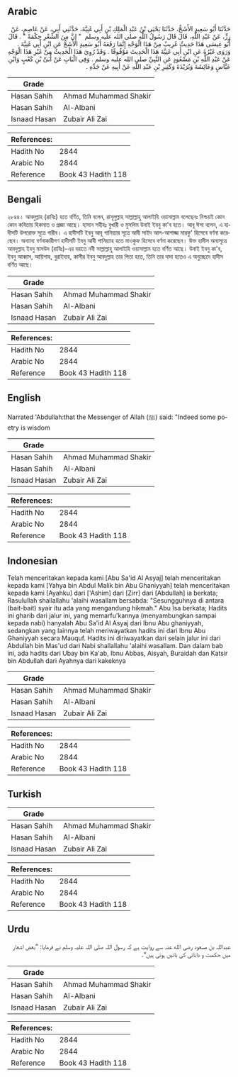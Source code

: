 ## Arabic


<div dir="rtl" lang="ar" style={{fontSize:'larger',backgroundColor:'#f8f9fa',padding:20}}>
حَدَّثَنَا أَبُو سَعِيدٍ الأَشَجُّ، حَدَّثَنَا يَحْيَى بْنُ عَبْدِ الْمَلِكِ بْنِ أَبِي غَنِيَّةَ، حَدَّثَنِي أَبِي، عَنْ عَاصِمٍ، عَنْ زِرٍّ، عَنْ عَبْدِ اللَّهِ، قَالَ قَالَ رَسُولُ اللَّهِ صلى الله عليه وسلم ‏ "‏ إِنَّ مِنَ الشِّعْرِ حِكْمَةً ‏"‏ ‏.‏ قَالَ أَبُو عِيسَى هَذَا حَدِيثٌ غَرِيبٌ مِنْ هَذَا الْوَجْهِ إِنَّمَا رَفَعَهُ أَبُو سَعِيدٍ الأَشَجُّ عَنِ ابْنِ أَبِي غَنِيَّةَ ‏.‏ وَرَوَى غَيْرُهُ عَنِ ابْنِ أَبِي غَنِيَّةَ هَذَا الْحَدِيثَ مَوْقُوفًا ‏.‏ وَقَدْ رُوِيَ هَذَا الْحَدِيثُ مِنْ غَيْرِ هَذَا الْوَجْهِ عَنْ عَبْدِ اللَّهِ بْنِ مَسْعُودٍ عَنِ النَّبِيِّ صلى الله عليه وسلم ‏.‏ وَفِي الْبَابِ عَنْ أُبَىِّ بْنِ كَعْبٍ وَابْنِ عَبَّاسٍ وَعَائِشَةَ وَبُرَيْدَةَ وَكَثِيرِ بْنِ عَبْدِ اللَّهِ عَنْ أَبِيهِ عَنْ جَدِّهِ ‏.‏
</div>
<div style={{backgroundColor:'#f8f9fa',padding:20, marginBottom: 10}}><table> <thead> <tr> <th>Grade</th> <th></th> </tr> </thead> <tbody> <tr><td>Hasan Sahih</td><td>Ahmad Muhammad Shakir</td></tr><tr><td>Hasan Sahih</td><td>Al-Albani</td></tr><tr><td>Isnaad Hasan</td><td>Zubair Ali Zai</td></tr></tbody></table><table> <thead> <tr> <th>References:</th> <th></th> </tr> </thead> <tbody><tr><td>Hadith No</td><td>2844</td></tr><tr><td>Arabic No</td><td>2844</td></tr><tr><td>Reference</td><td>Book 43 Hadith 118</td></tr></tbody></table></div>

## Bengali


<div dir="ltr" lang="bn" style={{fontSize:'larger',backgroundColor:'#f8f9fa',padding:20}}>
২৮৪৪। আবদুল্লাহ (রাযিঃ) হতে বর্ণিত, তিনি বলেন, রাসূলুল্লাহ সাল্লাল্লাহু আলাইহি ওয়াসাল্লাম বলেছেনঃ নিশ্চয়ই কোন কোন কবিতায় হিকমাত ও প্রজ্ঞা আছে। হাসান সহীহঃ বুখারী ও মুসলিম উবাই ইবনু কা'ব হতে। আবূ ঈসা বলেন, এ হাদীসটি উপরোক্ত সূত্রে গারীব। এ হাদীসটি ইবনু আবূ গানিয়্যার সূত্রে আবী সাইদ আল-আশাজ্জ মারফু' হিসেবে বর্ণনা করেছেন। অন্যান্য বর্ণনাকারীগণ হাদীসটি ইবনু আবী গানিয়্যাহ হতে মাওকুফ হিসেবে বর্ণনা করেছেন। উক্ত হাদীস অন্যসূত্রে আবদুল্লাহ ইবনু মাসউদ (রাযিঃ)-এর বরাতে নবী সাল্লাল্লাহু আলাইহি ওয়াসাল্লাম হতে বর্ণিত আছে। উবাই ইবনু কা'ব, ইবনু আব্বাস, আয়িশাহ, বুরাইদাহ, কাসীর ইবনু আবদুল্লাহ তার পিতা হতে, তিনি তার দাদা হতেও এ অনুচ্ছেদে হাদীস বর্ণিত আছে।
</div>
<div style={{backgroundColor:'#f8f9fa',padding:20, marginBottom: 10}}><table> <thead> <tr> <th>Grade</th> <th></th> </tr> </thead> <tbody> <tr><td>Hasan Sahih</td><td>Ahmad Muhammad Shakir</td></tr><tr><td>Hasan Sahih</td><td>Al-Albani</td></tr><tr><td>Isnaad Hasan</td><td>Zubair Ali Zai</td></tr></tbody></table><table> <thead> <tr> <th>References:</th> <th></th> </tr> </thead> <tbody><tr><td>Hadith No</td><td>2844</td></tr><tr><td>Arabic No</td><td>2844</td></tr><tr><td>Reference</td><td>Book 43 Hadith 118</td></tr></tbody></table></div>

## English


<div dir="ltr" lang="en" style={{fontSize:'larger',backgroundColor:'#f8f9fa',padding:20}}>
Narrated 'Abdullah:that the Messenger of Allah (ﷺ) said: "Indeed some poetry is wisdom
</div>
<div style={{backgroundColor:'#f8f9fa',padding:20, marginBottom: 10}}><table> <thead> <tr> <th>Grade</th> <th></th> </tr> </thead> <tbody> <tr><td>Hasan Sahih</td><td>Ahmad Muhammad Shakir</td></tr><tr><td>Hasan Sahih</td><td>Al-Albani</td></tr><tr><td>Isnaad Hasan</td><td>Zubair Ali Zai</td></tr></tbody></table><table> <thead> <tr> <th>References:</th> <th></th> </tr> </thead> <tbody><tr><td>Hadith No</td><td>2844</td></tr><tr><td>Arabic No</td><td>2844</td></tr><tr><td>Reference</td><td>Book 43 Hadith 118</td></tr></tbody></table></div>

## Indonesian


<div dir="ltr" lang="id" style={{fontSize:'larger',backgroundColor:'#f8f9fa',padding:20}}>
Telah menceritakan kepada kami [Abu Sa'id Al Asyaj] telah menceritakan kepada kami [Yahya bin Abdul Malik bin Abu Ghaniyyah] telah menceritakan kepada kami [Ayahku] dari ['Ashim] dari [Zirr] dari [Abdullah] ia berkata; Rasulullah shallallahu 'alaihi wasallam bersabda: "Sesungguhnya di antara (bait-bait) syair itu ada yang mengandung hikmah." Abu Isa berkata; Hadits ini gharib dari jalur ini, yang memarfu'kannya (menyambungkan sampai kepada nabi) hanyalah Abu Sa'id Al Asyaj dari Ibnu Abu ghaniyyah, sedangkan yang lainnya telah meriwayatkan hadits ini dari Ibnu Abu Ghaniyyah secara Mauquf. Hadits ini diriwayatkan dari selain jalur ini dari Abdullah bin Mas'ud dari Nabi shallallahu 'alaihi wasallam. Dan dalam bab ini, ada hadits dari Ubay bin Ka'ab, Ibnu Abbas, Aisyah, Buraidah dan Katsir bin Abdullah dari Ayahnya dari kakeknya
</div>
<div style={{backgroundColor:'#f8f9fa',padding:20, marginBottom: 10}}><table> <thead> <tr> <th>Grade</th> <th></th> </tr> </thead> <tbody> <tr><td>Hasan Sahih</td><td>Ahmad Muhammad Shakir</td></tr><tr><td>Hasan Sahih</td><td>Al-Albani</td></tr><tr><td>Isnaad Hasan</td><td>Zubair Ali Zai</td></tr></tbody></table><table> <thead> <tr> <th>References:</th> <th></th> </tr> </thead> <tbody><tr><td>Hadith No</td><td>2844</td></tr><tr><td>Arabic No</td><td>2844</td></tr><tr><td>Reference</td><td>Book 43 Hadith 118</td></tr></tbody></table></div>

## Turkish


<div dir="ltr" lang="tr" style={{fontSize:'larger',backgroundColor:'#f8f9fa',padding:20}}>

</div>
<div style={{backgroundColor:'#f8f9fa',padding:20, marginBottom: 10}}><table> <thead> <tr> <th>Grade</th> <th></th> </tr> </thead> <tbody> <tr><td>Hasan Sahih</td><td>Ahmad Muhammad Shakir</td></tr><tr><td>Hasan Sahih</td><td>Al-Albani</td></tr><tr><td>Isnaad Hasan</td><td>Zubair Ali Zai</td></tr></tbody></table><table> <thead> <tr> <th>References:</th> <th></th> </tr> </thead> <tbody><tr><td>Hadith No</td><td>2844</td></tr><tr><td>Arabic No</td><td>2844</td></tr><tr><td>Reference</td><td>Book 43 Hadith 118</td></tr></tbody></table></div>

## Urdu


<div dir="rtl" lang="ur" style={{fontSize:'larger',backgroundColor:'#f8f9fa',padding:20}}>
عبداللہ بن مسعود رضی الله عنہ سے روایت ہے کہ رسول اللہ صلی اللہ علیہ وسلم نے فرمایا: ”بعض اشعار میں حکمت و دانائی کی باتیں ہوتی ہیں“۔
</div>
<div style={{backgroundColor:'#f8f9fa',padding:20, marginBottom: 10}}><table> <thead> <tr> <th>Grade</th> <th></th> </tr> </thead> <tbody> <tr><td>Hasan Sahih</td><td>Ahmad Muhammad Shakir</td></tr><tr><td>Hasan Sahih</td><td>Al-Albani</td></tr><tr><td>Isnaad Hasan</td><td>Zubair Ali Zai</td></tr></tbody></table><table> <thead> <tr> <th>References:</th> <th></th> </tr> </thead> <tbody><tr><td>Hadith No</td><td>2844</td></tr><tr><td>Arabic No</td><td>2844</td></tr><tr><td>Reference</td><td>Book 43 Hadith 118</td></tr></tbody></table></div>